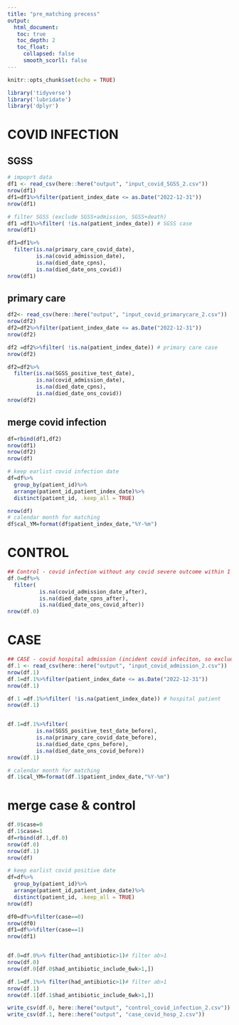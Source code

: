 ```yaml
---
title: "pre_matching precess"
output: 
  html_document:
   toc: true
   toc_depth: 2
   toc_float:
     collapsed: false
     smooth_scorll: false
---
```


```r
knitr::opts_chunk$set(echo = TRUE)
```


```r
library('tidyverse')
library('lubridate')
library('dplyr')
```

# COVID INFECTION
## SGSS
```r
# impoprt data
df1 <- read_csv(here::here("output", "input_covid_SGSS_2.csv"))
nrow(df1)
df1=df1%>%filter(patient_index_date <= as.Date("2022-12-31"))
nrow(df1)

# filter SGSS (exclude SGSS+admission, SGSS+death)
df1 =df1%>%filter( !is.na(patient_index_date)) # SGSS case
nrow(df1)

df1=df1%>%
  filter(is.na(primary_care_covid_date),
         is.na(covid_admission_date),
         is.na(died_date_cpns), 
         is.na(died_date_ons_covid))
nrow(df1)
```

## primary care
```r
df2<- read_csv(here::here("output", "input_covid_primarycare_2.csv"))
nrow(df2)
df2=df2%>%filter(patient_index_date <= as.Date("2022-12-31"))
nrow(df2)

df2 =df2%>%filter( !is.na(patient_index_date)) # primary care case
nrow(df2)

df2=df2%>%
  filter(is.na(SGSS_positive_test_date),
         is.na(covid_admission_date),
         is.na(died_date_cpns), 
         is.na(died_date_ons_covid))
nrow(df2)

```

## merge covid infection
```r
df=rbind(df1,df2)
nrow(df1)
nrow(df2)
nrow(df)

# keep earlist covid infection date
df=df%>%
  group_by(patient_id)%>%
  arrange(patient_id,patient_index_date)%>%
  distinct(patient_id, .keep_all = TRUE)

nrow(df)
# calendar month for matching
df$cal_YM=format(df$patient_index_date,"%Y-%m")

```

# CONTROL
```r
## Control - covid infection without any covid severe outcome within 1 month
df.0=df%>%
  filter(
          is.na(covid_admission_date_after),
          is.na(died_date_cpns_after),
          is.na(died_date_ons_covid_after))
nrow(df.0)


```

# CASE
```r
## CASE - covid hospital admission (incident covid infeciton, so exclude recors outside 1 month)
df.1 <- read_csv(here::here("output", "input_covid_admission_2.csv"))
nrow(df.1)
df.1=df.1%>%filter(patient_index_date <= as.Date("2022-12-31"))
nrow(df.1)

df.1 =df.1%>%filter( !is.na(patient_index_date)) # hospital patient
nrow(df.1)


df.1=df.1%>%filter(
         is.na(SGSS_positive_test_date_before),
         is.na(primary_care_covid_date_before), 
         is.na(died_date_cpns_before),
         is.na(died_date_ons_covid_before))
nrow(df.1)

# calendar month for matching
df.1$cal_YM=format(df.1$patient_index_date,"%Y-%m")
```

# merge case & control
```r
df.0$case=0
df.1$case=1
df=rbind(df.1,df.0)
nrow(df.0)
nrow(df.1)
nrow(df)

# keep earlist covid positive date
df=df%>%
  group_by(patient_id)%>%
  arrange(patient_id,patient_index_date)%>%
  distinct(patient_id, .keep_all = TRUE)
nrow(df)

df0=df%>%filter(case==0)
nrow(df0)
df1=df%>%filter(case==1)
nrow(df1)


df.0=df.0%>% filter(had_antibiotic>1)# filter ab>1
nrow(df.0)
nrow(df.0[df.0$had_antibiotic_include_6wk>1,])

df.1=df.1%>% filter(had_antibiotic>1)# filter ab>1
nrow(df.1)
nrow(df.1[df.1$had_antibiotic_include_6wk>1,])

write_csv(df.0, here::here("output", "control_covid_infection_2.csv"))
write_csv(df.1, here::here("output", "case_covid_hosp_2.csv"))
```

